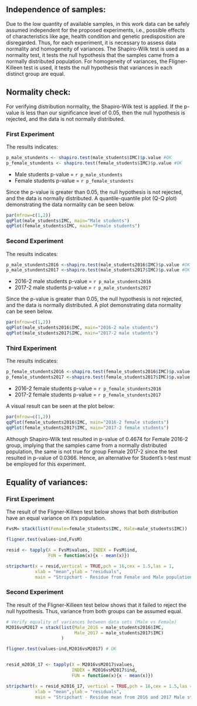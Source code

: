 ## Independence of samples:
Due to the low quantity of available samples, in this work data can be safely assumed independent for the proposed experiments, i.e., possible effects of characteristics like age, health condition and genetic predisposition are disregarded. Thus, for each experiment, it is necessary to assess data normality and homogeneity of variances. The Shapiro-Wilk test is used as a normality test, it tests the null hypothesis that the samples came from a normally distributed population. For homogeneity of variances, the Fligner-Killeen test is used, it tests the null hypothesis that variances in each distinct group are equal.

## Normality check:

For verifying distribution normality, the Shapiro-Wilk test is applied. If the p-value is less than our significance level of 0.05, then the null hypothesis is rejected, and the data is not normally distributed.

### First Experiment

The results indicates:

```r
p_male_stundents <- shapiro.test(male_students$IMC)$p.value #OK
p_female_stundents <- shapiro.test(female_students$IMC)$p.value #OK
```

- Male students p-value = `r p_male_stundents`  
- Female students p-value = `r p_female_stundents`  

Since the p-value is greater than 0.05, the null hypothesis is not rejected, and the data is normally distributed. A quantile-quantile plot (Q-Q plot) demonstrating the data normality can be seen below.

```r
par(mfrow=c(1,2))
qqPlot(male_students$IMC, main="Male students")
qqPlot(female_students$IMC, main="Female students")
```

### Second Experiment

The results indicates:

```r
p_male_stundents2016 <-shapiro.test(male_students2016$IMC)$p.value #OK
p_male_stundents2017 <-shapiro.test(male_students2017$IMC)$p.value #OK
```

- 2016-2 male students p-value = `r p_male_stundents2016`  
- 2017-2 male students p-value = `r p_male_stundents2017`  

Since the p-value is greater than 0.05, the null hypothesis is not rejected, and the data is normally distributed. A plot demonstrating data normality can be seen below.

```r
par(mfrow=c(1,2))
qqPlot(male_students2016$IMC, main="2016-2 male students")
qqPlot(male_students2017$IMC, main="2017-2 male students")
```

### Third Experiment

The results indicates:

```r
p_female_stundents2016 <-shapiro.test(female_students2016$IMC)$p.value #OK
p_female_stundents2017 <-shapiro.test(female_students2017$IMC)$p.value #NOT OK
```

- 2016-2 female students p-value = `r p_female_stundents2016`  
- 2017-2 female students p-value = `r p_female_stundents2017`  

A visual result can be seen at the plot below:

```r
par(mfrow=c(1,2))
qqPlot(female_students2016$IMC, main="2016-2 female students")
qqPlot(female_students2017$IMC, main="2017-2 female students")
```

Although Shapiro-Wilk test resulted in p-value of 0.4674 for Female 2016-2 group, implying that the samples came from a normally distributed population, the same is not true for group Female 2017-2 since the test resulted in p-value of 0.0366. Hence, an alternative for Student’s t-test must be employed for this experiment.

## Equality of variances:

### First Experiment
The result of the Fligner-Killeen test below shows that both distribution have an equal variance on it's population.

```r
FvsM= stack(list(Female=female_students$IMC, Male=male_students$IMC))

fligner.test(values~ind,FvsM)

resid <- tapply(X = FvsM$values, INDEX = FvsM$ind,
                FUN = function(x){x - mean(x)})

stripchart(x = resid,vertical = TRUE,pch = 16,cex = 1.5,las = 1,
           xlab = "mean",ylab = "residuals",
           main = "Stripchart - Residue from Female and Male population's mean")

```

### Second Experiment

The result of the Fligner-Killeen test below shows that it failed to reject the null hypothesis. Thus, variance from both groups can be assumed equal.

```r

# Verify equality of variances between data sets (Male vs Female)
M2016vsM2017 = stack(list(Male_2016 = male_students2016$IMC,
                          Male_2017 = male_students2017$IMC)
                     )

fligner.test(values~ind,M2016vsM2017) # OK


resid_m2016_17 <- tapply(X = M2016vsM2017$values,
                         INDEX = M2016vsM2017$ind,
                         FUN = function(x){x - mean(x)})

stripchart(x = resid_m2016_17, vertical = TRUE,pch = 16,cex = 1.5,las = 1,
           xlab = "mean",ylab = "residuals",
           main = "Stripchart - Residue mean from 2016 and 2017 Male students")
```
